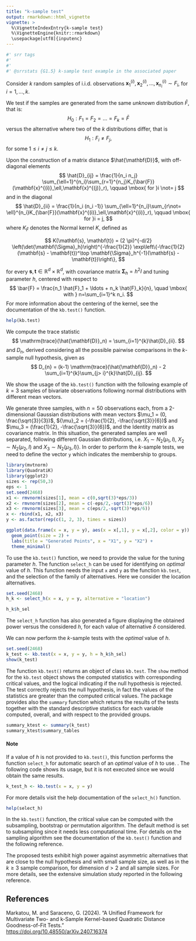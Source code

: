 ```yaml
---
title: "k-sample test"
output: rmarkdown::html_vignette
vignette: >
  %\VignetteIndexEntry{k-sample test}
  %\VignetteEngine{knitr::rmarkdown}
  \usepackage[utf8]{inputenc}
---
```

```r
#' srr tags
#' 
#' 
#' @srrstats {G1.5} k-sample test example in the associated paper
```            


Consider $k$ random samples of i.i.d. observations 
$\mathbf{x}^{(i)}_1, \mathbf{x}^{(i)}_{2}, \ldots, \mathbf{x}^{(i)}_{n_i} \sim F_i$, for $i = 1, \ldots, k$. 

We test if the samples are generated from the same *unknown* distribution $\bar{F}$, that is:
$$
H_0: F_1 = F_2 = \ldots = F_k = \bar{F}
$$
versus the alternative where two of the $k$ distributions differ, that is
$$
H_1: F_i \not = F_j,
$$
for some $1 \le i \not = j \le k$.

Upon the construction of a matrix distance $\hat{\mathbf{D}}$, with off-diagonal elements 
$$
	\hat{D}_{ij} = \frac{1}{n_i n_j} \sum_{\ell=1}^{n_i}\sum_{r=1}^{n_j}K_{\bar{F}}(\mathbf{x}^{(i)}_\ell,\mathbf{x}^{(j)}_r), \qquad \mbox{ for }i \not= j
$$
and in the diagonal
$$	
\hat{D}_{ii} = \frac{1}{n_i (n_i -1)} \sum_{\ell=1}^{n_i}\sum_{r\not= \ell}^{n_i}K_{\bar{F}}(\mathbf{x}^{(i)}_\ell,\mathbf{x}^{(i)}_r), \qquad \mbox{ for }i = j,
$$
where $K_{\bar{F}}$ denotes the Normal kernel $K$, defined as

$$
K(\mathbf{s}, \mathbf{t}) = (2 \pi)^{-d/2} 
\left(\det{\mathbf{\Sigma}_h}\right)^{-\frac{1}{2}}  
\exp\left\{-\frac{1}{2}(\mathbf{s} - \mathbf{t})^\top 
\mathbf{\Sigma}_h^{-1}(\mathbf{s} - \mathbf{t})\right\},
$$

for every $\mathbf{s}, \mathbf{t} \in \mathbb{R}^d \times 
\mathbb{R}^d$, with covariance matrix $\mathbf{\Sigma}_h = h^2 I$ and
tuning parameter $h$, centered with respect to 
$$
\bar{F} = \frac{n_1 \hat{F}_1 + \ldots + n_k \hat{F}_k}{n}, \quad \mbox{ with } n=\sum_{i=1}^k n_i.
$$
For more information about the centering of the kernel, see the documentation of the ``kb.test()`` function.
```r
help(kb.test) 
```
We compute the trace statistic
$$	
\mathrm{trace}(\hat{\mathbf{D}}_n) =  \sum_{i=1}^{k}\hat{D}_{ii}.
$$
and $D_n$, derived considering all the possible pairwise comparisons in the $k$-sample null hypothesis, given as
$$	
D_{n} = (k-1) \mathrm{trace}(\hat{\mathbf{D}}_n) - 2 \sum_{i=1}^{k}\sum_{j> i}^{k}\hat{D}_{ij}.
$$

We show the usage of the ``kb.test()`` function with the following example of $k=3$ samples of bivariate observations following normal distributions with different mean vectors. 

We generate three samples, with $n=50$ observations each, from a 2-dimensional Gaussian distributions with mean vectors $\mu_1 = (0, \frac{\sqrt{3}}{3})$, ${\mu}_2 = (-\frac{1}{2}, -\frac{\sqrt{3}}{6})$ and $\mu_3 = (\frac{1}{2}, -\frac{\sqrt{3}}{6})$, and the Identity matrix as covariance matrix. In this situation, the generated samples are well separated, following different Gaussian distributions, i.e. $X_1 \sim N_2(\mu_1, I)$, $X_2 \sim N_2(\mu_2, I)$ and $X_3 \sim N_2(\mu_3, I)$}. 
In order to perform the $k$-sample tests, we need to define the vector ``y`` which  indicates the membership to groups.  
```r
library(mvtnorm)
library(QuadratiK)
library(ggplot2)
sizes <- rep(50,3)
eps <- 1
set.seed(2468)
x1 <- rmvnorm(sizes[1], mean = c(0,sqrt(3)*eps/3))
x2 <- rmvnorm(sizes[2], mean = c(-eps/2,-sqrt(3)*eps/6))
x3 <- rmvnorm(sizes[3], mean = c(eps/2,-sqrt(3)*eps/6))
x <- rbind(x1, x2, x3)
y <- as.factor(rep(c(1, 2, 3), times = sizes))
```
```r
ggplot(data.frame(x = x, y = y), aes(x = x[,1], y = x[,2], color = y)) +
  geom_point(size = 2) +
  labs(title = "Generated Points", x = "X1", y = "X2") +
  theme_minimal()
```

To use the ``kb.test()`` function, we need to provide the value for the tuning parameter $h$. The function ``select_h`` can be used for identifying on *optimal* value of $h$. This function needs the input ``x`` and ``y`` as the function ``kb.test``, and the selection of the family of alternatives. Here we consider the location alternatives. 
```r
set.seed(2468)
h_k <- select_h(x = x, y = y, alternative = "location")
```
```r
h_k$h_sel
```
The ``select_h`` function has also generated a figure displaying the obtained power versus the considered $h$, for each value of alternative $\delta$ considered.

We can now perform the $k$-sample tests with the *optimal* value of $h$. 
```r
set.seed(2468)
k_test <- kb.test(x = x, y = y, h = h_k$h_sel)
show(k_test)
```
The function ``kb.test()`` returns an object of class ``kb.test``.
The ``show`` method for the ``kb.test`` object shows the computed statistics with corresponding critical values, and the logical indicating if the null hypothesis is rejected. 
The test correctly rejects the null hypothesis, in fact the values of the statistics are greater than the computed critical values. 
The package provides also the ``summary`` function which returns the results of the tests together with the standard descriptive statistics for each variable computed, overall, and with respect to the provided groups. 
```r
summary_ktest <- summary(k_test)
summary_ktest$summary_tables
```

#### Note

If a value of $h$ is not provided to ``kb.test()``, this function performs the function ``select_h`` for automatic search of an *optimal* value of $h$ to use. . The following code shows its usage, but it is not executed since we would obtain the same results.
```r
k_test_h <- kb.test(x = x, y = y)
```
For more details visit the help documentation of the ``select_h()`` function.
```r
help(select_h) 
```

In the ``kb.test()`` function, the critical value can be computed with the subsampling, bootstrap or permutation algorithm. The default method is set to subsampling since it needs less computational time. For details on the sampling algorithm see the documentation of the ``kb.test()`` function and the following reference.

The proposed tests exhibit high power against asymmetric alternatives that are close to the null hypothesis and with small sample size, as well as in the $k \ge 3$ sample comparison, for dimension $d>2$ and all sample sizes. For more details, see the extensive simulation study reported in the following reference.

## References

Markatou, M. and Saraceno, G. (2024). “A Unified Framework for 
Multivariate Two- and k-Sample Kernel-based Quadratic Distance 
Goodness-of-Fit Tests.”  
[https://doi.org/10.48550/arXiv.2407.16374](https://doi.org/10.48550/arXiv.2407.16374)
